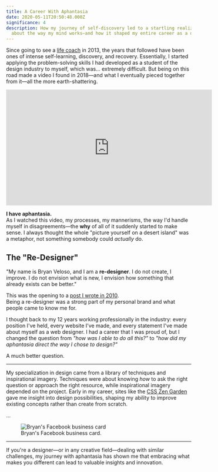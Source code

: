 ```yaml
---
title: A Career With Aphantasia
date: 2020-05-11T20:50:48.000Z
significance: 4
description: How my journey of self-discovery led to a startling realization
  about the way my mind works—and how it shaped my entire career as a designer.
---
```


Since going to see a [life coach](http://www.drsaum.com/) in 2013, the years that followed have been ones of intense self-learning, discovery, and recovery. Essentially, I started applying the problem-solving skills I had developed as a student of the design industry to myself, which was… extremely difficult. But being on this road made a video I found in 2018—and what I eventually pieced together from it—all the more earth-shattering.

<iframe
  src="https://www.youtube.com/embed/ewsGmhAjjjI"
  width="560"
  height="315"
  frameborder="0"
  allowfullscreen
></iframe>

**I have aphantasia.**  
As I watched this video, my processes, my mannerisms, the way I'd handle myself in disagreements—the **why** of all of it suddenly started to make sense. I always thought the whole "picture yourself on a desert island" was a metaphor, not something somebody could _actually_ do.

## The "Re-Designer"

"My name is Bryan Veloso, and I am a **re-designer**. I do not create, I improve. I do not envision what is new, I envision how something that already exists can be better."

This was the opening to a [post I wrote in 2010](https://avalonstar.com/blog/2010/the-re-designer/).  
Being a re-designer was a strong part of my personal brand and what people came to know me for.

I thought back to my 12 years working professionally in the industry: every position I've held, every website I've made, and every statement I've made about myself as a web designer. I had a career that I was proud of, but I changed the question from _"how was I able to do all this?"_ to _"how did my aphantasia direct the way I chose to design?"_

A much better question.

---

My specialization in design came from a library of techniques and inspirational imagery. Techniques were about knowing _how_ to ask the right question or approach the right resource, while inspirational imagery depended on the project. Early in my career, sites like the [CSS Zen Garden](http://www.csszengarden.com/) gave me insight into design possibilities, shaping my ability to improve existing concepts rather than create from scratch.

...

<figure>
  <img
    src="https://cdn.sanity.io/images/5k911b60/production/66ec114f763cd165b035f82115ee062dd7c4b02b-2048x1362.jpg"
    alt="Bryan's Facebook business card"
  />
  <figcaption>Bryan's Facebook business card.</figcaption>
</figure>

---

If you're a designer—or in any creative field—dealing with similar challenges, my journey with aphantasia has shown me that embracing what makes you different can lead to valuable insights and innovation.
